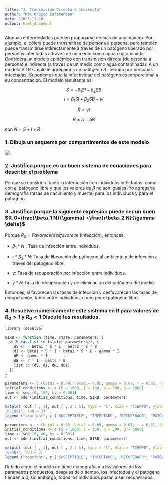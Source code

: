 ```yaml
---
title: "3. Transmisión Directa e Indirecta"
author: "Max Orozco Carstensen"
date: "2023-11-20"
output: html_document
---
```


Algunas enfermedades pueden propagarse de más de una manera. Por ejemplo, el cólera puede transmitirse de persona a persona, pero también puede transmitirse indirectamente a través de un patógeno liberado por personas infectadas a través de un medio como agua contaminada. Considera un modelo epidémico con transmisión directa (de persona a persona) e indirecta (a través de un medio como agua contaminada). A un modelo S I R simple le agregamos un patógeno $B$ liberado por personas infectadas. Suponemos que la infectividad del patógeno es proporcional a su concentración. El modelo resultante es:

$$ \dot S= -\beta_1SI -\beta_2 SB$$ $$\dot I =  \beta_1SI + \beta_2 SB -\gamma I$$

$$\dot R =\gamma I$$

$$\dot B = rI -\delta B$$

con $N=S+I+R$

### 1. Dibuja un esquema por compartimentos de este modelo

![](Diagramas por compartimentos/SIRB.png)

### 2. Justifica porque es un buen sistema de ecuaciones para describir el problema

Porque se considera tanto la interacción con individuos infectados, como con el patógeno libre y que los valores de $\beta$ no son iguales. Yo agregaría demografía (tasas de nacimiento y muerte) para los individuos y para el patógeno.

### 3. Justifica porque la siguiente expresión puede ser un buen $R_0=\frac{\beta_1 N}{\gamma} +\frac{r\beta_2 N}{\gamma \delta}$

Porque $R_0 = Favorece / desfavorece$ (infección), entonces:

-   $\beta_1 * N$ : Tasa de infección entre individuos.

-   $r* \beta_2 * N$: Tasa de liberación de patógeno al ambiente y de infección a través del patógeno libre.

-   $\gamma$: Tasa de recuperación por infección entre individuos.

-   $\gamma * \delta$: Tasa de recuperación y de eliminación del patógeno del medio.

Entonces, sí favorecen las tasas de infección y desfavorecen las tasas de recuperación, tanto entre individuos, como por el patógeno libre.

### 4. Resuelve numéricamente este sistema en R para valores de $R_0 >1$ y $R_0 <1$ Discute tus resultados.

```r
library (deSolve) 

SIRB <- function (time, state, parameters) {
  with (as.list (c (state, parameters)), {
    dS <- - beta1 * S * I - beta2 * S * B
    dI <- beta1 * S * I + beta2 * S * B - gamma * I
    dR <- gamma * I 
    dB <- r * I - delta * B
    list (c (dS, dI, dR, dB)) 
  })
}

parameters <- c (beta1 = 0.09, beta2 = 0.05, gamma = 0.07, r = 0.02, delta = 0.4)
initial_conditions <- c (S = 1000, I = 100, R = 500, B = 5000) 
time <- seq (0, 100, by = 0.001)
out <- ode (initial_conditions, time, SIRB, parameters)

matplot (out [ , 1], out [ , 2 : 5], type = "l", xlab = "TIEMPO", ylab = "POBLACIÓN", main = "MODELO TRANSMISIÓN DIRECTA E INDIRECTA
(0-100)", lwd = 3)
legend ("topright", c ("SUSCEPTIBLE", "INFECTADO", "RECUPERADO", "PATÓGENO"), col = 1 : 5, lty = 1 : 5, cex = 0.5)

parameters <- c (beta1 = 0.09, beta2 = 0.05, gamma = 0.07, r = 0.02, delta = 0.4)
initial_conditions <- c (S = 1000, I = 100, R = 500, B = 5000) 
time <- seq (0, 40, by = 0.001)
out <- ode (initial_conditions, time, SIRB, parameters)

matplot (out [ , 1], out [ , 2 : 5], type = "l", xlab = "TIEMPO", ylab = "POBLACIÓN", main = "MODELO TRANSMISIÓN DIRECTA E INDIRECTA
(0-40)", lwd = 3)
legend ("topright", c ("SUSCEPTIBLE", "INFECTADO", "RECUPERADO", "PATÓGENO"), col = 1 : 5, lty = 1 : 5, cex = 0.5)
```

Debido a que el modelo no tiene demografía y a los valores de los parámetros propuestos, después de x tiempo, los infectados y el patógeno tienden a 0, sin embargo, todos los individuos pasan a ser recuperados.

